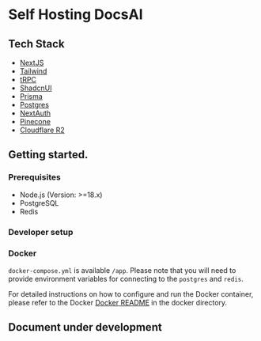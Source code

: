 
# Self Hosting DocsAI

## Tech Stack
- [NextJS](https://nextjs.org/)
- [Tailwind](https://tailwindcss.com/)
- [tRPC](https://trpc.io/)
- [ShadcnUI](https://ui.shadcn.com/)
- [Prisma](https://www.prisma.io/)
- [Postgres](https://www.postgresql.org/)
- [NextAuth](https://next-auth.js.org/)
- [Pinecone](https://www.pinecone.io/)
- [Cloudflare R2](https://developers.cloudflare.com/r2/)

## Getting started.

### Prerequisites

- Node.js (Version: >=18.x)
- PostgreSQL
- Redis


### Developer setup


### Docker

`docker-compose.yml`  is available `/app`. Please note that you will need to provide environment variables for connecting to the `postgres` and `redis`.

For detailed instructions on how to configure and run the Docker container, please refer to the Docker [Docker README](./docker/README.md) in the docker directory.

## Document under development